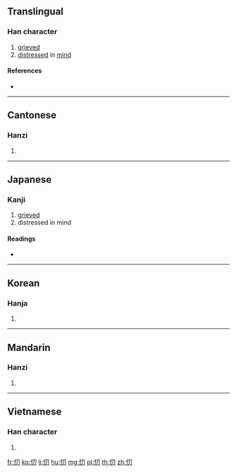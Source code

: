 ==Translingual==

===Han character===
{{Han char|rn=61|rad=心|as=02|sn=5|four=97020|canj=PSH,XPSH|ids=⿰忄刀}}

# [[grieved]]
# [[distress]]ed in [[mind]]

====References====
* {{Han ref|kx=0375.080|dkj=10305|dj=0702.050|hdz=42268.080|uh=5FC9|ud=24521|bh=C97B|bd=51579}}

----

==Cantonese==

===Hanzi===
{{yue-hanzi|jyut=[[dou1]], [[tou1]]|y=dou1, tou1}}

# {{defn|lang=yue|sort=心02}}

----

==Japanese==

===Kanji===
{{ja-kanji|grade=|rs=心02}}

# [[grieved]]
# distressed in mind

====Readings====
* {{ja-readings|on=[[とう]] (tō)|kun=[[うれえる]] (ureeru)}}

----

==Korean==

===Hanja===
{{ko-hanja|hangeul=도|eumhun=|rv=do|mr=to|y=to}}

# {{defn|lang=ko|sort=心02}}

----

==Mandarin==

===Hanzi===
{{cmn-hanzi|pin=[[dāo]] ([[dao1]])|wg=tao<sup>1</sup>}}

# {{defn|lang=cmn|sort=心02}}

----

==Vietnamese==

===Han character===
{{vi-readings|rs=心02|hanviet=đau}}

# {{defn|lang=vi|sort=心02}}

[[fr:忉]]
[[ko:忉]]
[[li:忉]]
[[hu:忉]]
[[mg:忉]]
[[pl:忉]]
[[th:忉]]
[[zh:忉]]